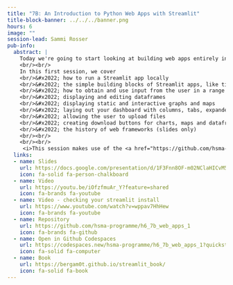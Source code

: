 ```yaml
---
title: "7B: An Introduction to Python Web Apps with Streamlit"
title-block-banner: ../../../banner.png
hours: 6
image: ""
session-lead: Sammi Rosser
pub-info:
  abstract: |
    Today we're going to start looking at building web apps entirely in Python using the fantastic Streamlit framework.
    <br/><br/>
    In this first session, we cover
    <br/>&#x2022; how to run a Streamlit app locally
    <br/>&#x2022; the simple building blocks of Streamlit apps, like titles, text, images, videos, metric cards, and information boxes
    <br/>&#x2022; how to obtain and use input from the user in a range of ways, such as text inputs, date pickers, numeric range sliders, dropdowns, and more
    <br/>&#x2022; displaying and editing dataframes
    <br/>&#x2022; displaying static and interactive graphs and maps
    <br/>&#x2022; laying out your dashboard with columns, tabs, expanders
    <br/>&#x2022; allowing the user to upload files
    <br/>&#x2022; creating download buttons for charts, maps and dataframes
    <br/>&#x2022; the history of web frameworks (slides only)
    <br/><br/>
    <br/><br/>
     <i>This session makes use of the <a href="https://github.com/hsma-programme/h6_7b_web_apps_1/tree/main/environment"><b>hsma_webdev</b></a> environment</i>
  links:
  - name: Slides
    url: https://docs.google.com/presentation/d/1F3Fnn8OF-m02NClaHICvM5LDWrkV20np-bhnBfpKOvA/edit?usp=sharing
    icon: fa-solid fa-person-chalkboard
  - name: Video
    url: https://youtu.be/iOfzfmuAr_Y?feature=shared
    icon: fa-brands fa-youtube
  - name: Video - checking your streamlit install
    url: https://www.youtube.com/watch?v=wppav7HhHew
    icon: fa-brands fa-youtube
  - name: Repository
    url: https://github.com/hsma-programme/h6_7b_web_apps_1
    icon: fa-brands fa-github
  - name: Open in Github Codespaces
    url: https://codespaces.new/hsma-programme/h6_7b_web_apps_1?quickstart=1
    icon: fa-solid fa-computer
  - name: Book
    url: https://bergam0t.github.io/streamlit_book/
    icon: fa-solid fa-book
---
```

